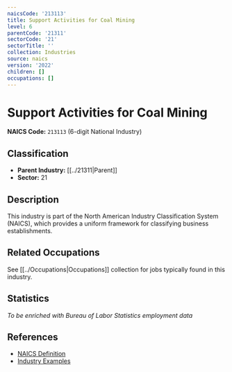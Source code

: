 ```yaml
---
naicsCode: '213113'
title: Support Activities for Coal Mining
level: 6
parentCode: '21311'
sectorCode: '21'
sectorTitle: ''
collection: Industries
source: naics
version: '2022'
children: []
occupations: []
---
```

# Support Activities for Coal Mining

**NAICS Code:** `213113` (6-digit National Industry)

## Classification

- **Parent Industry:** [[../21311|Parent]]
- **Sector:** 21

## Description

This industry is part of the North American Industry Classification System (NAICS), which provides a uniform framework for classifying business establishments.

## Related Occupations

See [[../Occupations|Occupations]] collection for jobs typically found in this industry.

## Statistics

*To be enriched with Bureau of Labor Statistics employment data*

## References

- [NAICS Definition](https://www.census.gov/naics/)
- [Industry Examples](https://www.census.gov/naics/2022NAICS/)
